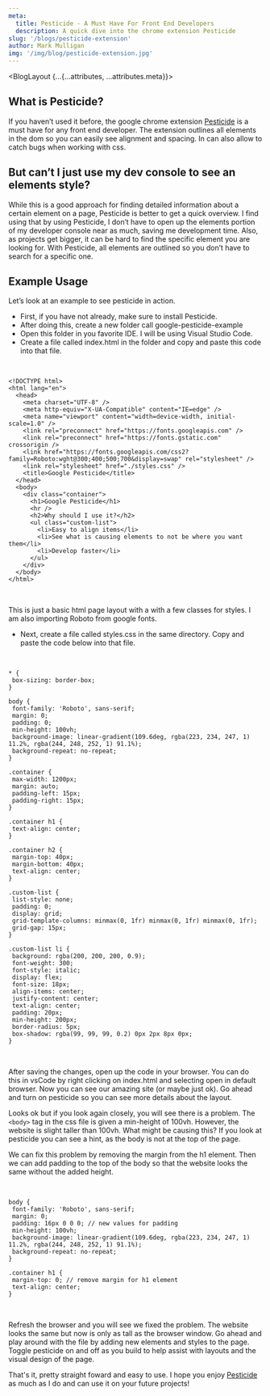 ```yaml
---
meta:
  title: Pesticide - A Must Have For Front End Developers
  description: A quick dive into the chrome extension Pesticide
slug: '/blogs/pesticide-extension'
author: Mark Mulligan
img: '/img/blog/pesticide-extension.jpg'
---
```



<BlogLayout {...{...attributes, ...attributes.meta}}>

## What is Pesticide?

If you haven’t used it before, the google chrome extension [Pesticide](https://chrome.google.com/webstore/detail/pesticide-for-chrome-with/neonnmencpneifkhlmhmfhfiklgjmloi?hl=en-US) is a must have for any front end developer.
The extension outlines all elements in the dom so you can easily see alignment and spacing.
In can also allow to catch bugs when working with css.

## But can’t I just use my dev console to see an elements style?

While this is a good approach for finding detailed information about a certain element on a page, Pesticide is better to get a quick overview.
I find using that by using Pesticide, I don’t have to open up the elements portion of my developer console near as much, saving me development time.
Also, as projects get bigger, it can be hard to find the specific element you are looking for. With Pesticide, all elements are outlined so you don’t have to search for a specific one.

## Example Usage

Let’s look at an example to see pesticide in action.

- First, if you have not already, make sure to install Pesticide.
- After doing this, create a new folder call google-pesticide-example
- Open this folder in you favorite IDE. I will be using Visual Studio Code.
- Create a file called index.html in the folder and copy and paste this code into that file.

&nbsp;

```
<!DOCTYPE html>
<html lang="en">
  <head>
    <meta charset="UTF-8" />
    <meta http-equiv="X-UA-Compatible" content="IE=edge" />
    <meta name="viewport" content="width=device-width, initial-scale=1.0" />
    <link rel="preconnect" href="https://fonts.googleapis.com" />
    <link rel="preconnect" href="https://fonts.gstatic.com" crossorigin />
    <link href="https://fonts.googleapis.com/css2?family=Roboto:wght@300;400;500;700&display=swap" rel="stylesheet" />
    <link rel="stylesheet" href="./styles.css" />
    <title>Google Pesticide</title>
  </head>
  <body>
    <div class="container">
      <h1>Google Pesticide</h1>
      <hr />
      <h2>Why should I use it?</h2>
      <ul class="custom-list">
        <li>Easy to align items</li>
        <li>See what is causing elements to not be where you want them</li>
        <li>Develop faster</li>
      </ul>
    </div>
  </body>
</html>
```

&nbsp;

This is just a basic html page layout with a with a few classes for styles. I am also importing Roboto from google fonts.

- Next, create a file called styles.css in the same directory. Copy and paste the code below into that file.

&nbsp;

```
* {
 box-sizing: border-box;
}

body {
 font-family: 'Roboto', sans-serif;
 margin: 0;
 padding: 0;
 min-height: 100vh;
 background-image: linear-gradient(109.6deg, rgba(223, 234, 247, 1) 11.2%, rgba(244, 248, 252, 1) 91.1%);
 background-repeat: no-repeat;
}

.container {
 max-width: 1200px;
 margin: auto;
 padding-left: 15px;
 padding-right: 15px;
}

.container h1 {
 text-align: center;
}

.container h2 {
 margin-top: 40px;
 margin-bottom: 40px;
 text-align: center;
}

.custom-list {
 list-style: none;
 padding: 0;
 display: grid;
 grid-template-columns: minmax(0, 1fr) minmax(0, 1fr) minmax(0, 1fr);
 grid-gap: 15px;
}

.custom-list li {
 background: rgba(200, 200, 200, 0.9);
 font-weight: 300;
 font-style: italic;
 display: flex;
 font-size: 18px;
 align-items: center;
 justify-content: center;
 text-align: center;
 padding: 20px;
 min-height: 200px;
 border-radius: 5px;
 box-shadow: rgba(99, 99, 99, 0.2) 0px 2px 8px 0px;
}
```

&nbsp;

After saving the changes, open up the code in your browser. You can do this in vsCode by right clicking on index.html and selecting open in default browser.
Now you can see our amazing site (or maybe just ok). Go ahead and turn on pesticide so you can see more details about the layout.

Looks ok but if you look again closely, you will see there is a problem. The `<body>` tag in the css file is given a min-height of 100vh.
However, the website is slight taller than 100vh. What might be causing this? If you look at pesticide you can see a hint, as the body is not at the top of the page.

We can fix this problem by removing the margin from the h1 element. Then we can add padding to the top of the body so that the website looks the same without the added height.

&nbsp;

```
body {
 font-family: 'Roboto', sans-serif;
 margin: 0;
 padding: 16px 0 0 0; // new values for padding
 min-height: 100vh;
 background-image: linear-gradient(109.6deg, rgba(223, 234, 247, 1) 11.2%, rgba(244, 248, 252, 1) 91.1%);
 background-repeat: no-repeat;
}

.container h1 {
 margin-top: 0; // remove margin for h1 element
 text-align: center;
}
```

&nbsp;

Refresh the browser and you will see we fixed the problem. The website looks the same but now is only as tall as the browser window.
Go ahead and play around with the file by adding new elements and styles to the page.
Toggle pesticide on and off as you build to help assist with layouts and the visual design of the page.

That's it, pretty straight foward and easy to use. I hope you enjoy [Pesticide](https://chrome.google.com/webstore/detail/pesticide-for-chrome-with/neonnmencpneifkhlmhmfhfiklgjmloi?hl=en-US) as much as I do and can use it on your future projects!

</BlogLayout>
